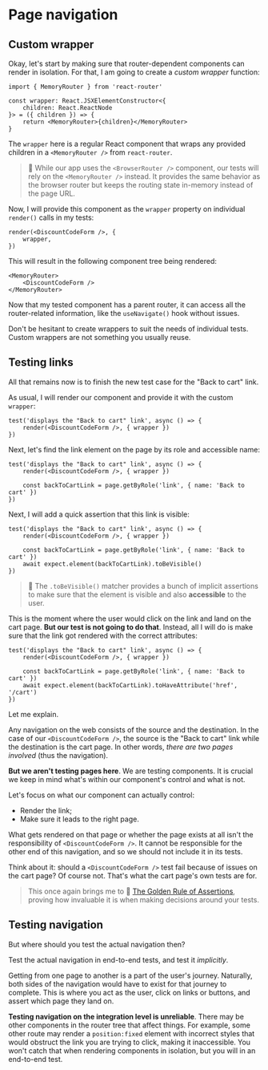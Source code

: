 # Page navigation

<EpicVideo url="https://www.epicweb.dev/workshops/react-component-testing-with-vitest/best-practices/page-navigation/solution" />

## Custom wrapper

Okay, let's start by making sure that router-dependent components can render in isolation. For that, I am going to create a _custom wrapper_ function:

```tsx filename=discount-code-form.browser.test.tsx add=1,3-7
import { MemoryRouter } from 'react-router'

const wrapper: React.JSXElementConstructor<{
	children: React.ReactNode
}> = ({ children }) => {
	return <MemoryRouter>{children}</MemoryRouter>
}
```

The `wrapper` here is a regular React component that wraps any provided children in a `<MemoryRouter />` from `react-router`.

> 🦉 While our app uses the `<BrowserRouter />` component, our tests will rely on the `<MemoryRouter />` instead. It provides the same behavior as the browser router but keeps the routing state in-memory instead of the page URL.

Now, I will provide this component as the `wrapper` property on individual `render()` calls in my tests:

```tsx filename=discount-code-form.browser.test.tsx add=2
render(<DiscountCodeForm />, {
	wrapper,
})
```

This will result in the following component tree being rendered:

```tsx nonumber nocopy
<MemoryRouter>
	<DiscountCodeForm />
</MemoryRouter>
```

Now that my tested component has a parent router, it can access all the router-related information, like the `useNavigate()` hook without issues.

<callout-success>Don't be hesitant to create wrappers to suit the needs of individual tests. Custom wrappers are not something you usually reuse.</callout-success>

## Testing links

All that remains now is to finish the new test case for the "Back to cart" link.

As usual, I will render our component and provide it with the custom `wrapper`:

```tsx filename=discount-code-form.browser.test.tsx add=2
test('displays the "Back to cart" link', async () => {
	render(<DiscountCodeForm />, { wrapper })
})
```

Next, let's find the link element on the page by its role and accessible name:

```tsx filename=discount-code-form.browser.test.tsx add=4
test('displays the "Back to cart" link', async () => {
	render(<DiscountCodeForm />, { wrapper })

	const backToCartLink = page.getByRole('link', { name: 'Back to cart' })
})
```

Next, I will add a quick assertion that this link is visible:

```tsx filename=discount-code-form.browser.test.tsx add=5
test('displays the "Back to cart" link', async () => {
	render(<DiscountCodeForm />, { wrapper })

	const backToCartLink = page.getByRole('link', { name: 'Back to cart' })
	await expect.element(backToCartLink).toBeVisible()
})
```

> 🦉 The `.toBeVisible()` matcher provides a bunch of implicit assertions to make sure that the element is visible and also **accessible** to the user.

This is the moment where the user would click on the link and land on the cart page. **But our test is not going to do that**. Instead, all I will do is make sure that the link got rendered with the correct attributes:

```tsx filename=discount-code-form.browser.test.tsx add=5
test('displays the "Back to cart" link', async () => {
	render(<DiscountCodeForm />, { wrapper })

	const backToCartLink = page.getByRole('link', { name: 'Back to cart' })
	await expect.element(backToCartLink).toHaveAttribute('href', '/cart')
})
```

Let me explain.

Any navigation on the web consists of the source and the destination. In the case of our `<DiscountCodeForm />`, the source is the "Back to cart" link while the destination is the cart page. In other words, _there are two pages involved_ (thus the navigation).

**But we aren't testing pages here**. We are testing components. It is crucial we keep in mind what's within our component's control and what is not.

Let's focus on what our component can actually control:

- Render the link;
- Make sure it leads to the right page.

What gets rendered on that page or whether the page exists at all isn't the responsibility of `<DiscountCodeForm />`. It cannot be responsible for the other end of this navigation, and so we should not include it in its tests.

Think about it: should a `<DiscountCodeForm />` test fail because of issues on the cart page? Of course not. That's what the cart page's own tests are for.

> This once again brings me to 📜 [The Golden Rule of Assertions](https://www.epicweb.dev/the-golden-rule-of-assertions), proving how invaluable it is when making decisions around your tests.

## Testing navigation

But where should you test the actual navigation then?

<callout-success>Test the actual navigation in end-to-end tests, and test it _implicitly_.</callout-success>

Getting from one page to another is a part of the user's journey. Naturally, both sides of the navigation would have to exist for that journey to complete. This is where you act as the user, click on links or buttons, and assert which page they land on.

**Testing navigation on the integration level is unreliable**. There may be other components in the router tree that affect things. For example, some other route may render a `position:fixed` element with incorrect styles that would obstruct the link you are trying to click, making it inaccessible. You won't catch that when rendering components in isolation, but you will in an end-to-end test.
